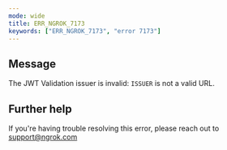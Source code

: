 ```yaml
---
mode: wide
title: ERR_NGROK_7173
keywords: ["ERR_NGROK_7173", "error 7173"]
---
```


## Message

The JWT Validation issuer is invalid: `ISSUER` is not a valid URL.

## Further help

If you're having trouble resolving this error, please reach out to [support@ngrok.com](mailto:support@ngrok.com?subject=Help%20with%20ERR_NGROK_7173)
